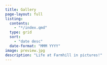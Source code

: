 ```yaml
---
title: Gallery
page-layout: full
listing:
  contents:
    - "*/index.qmd"
  type: grid
  sort:
    - "date desc"
  date-format: "MMM YYYY"
image: preview.jpg
description: "Life at Farmhill in pictures!"
---
```

